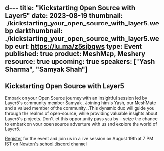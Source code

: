 d---
title: "Kickstarting Open Source with Layer5"
date: 2023-08-19
thumbnail: ./kickstarting_your_open_source_with_layer5.webp
darkthumbnail: ./kickstarting_your_open_source_with_layer5.webp
eurl: https://lu.ma/z5sjbqws
type: Event
published: true
product: MeshMap, Meshery
resource: true
upcoming: true
speakers: ["Yash Sharma", "Samyak Shah"]
---


<h2>Kickstarting Open Source with Layer5</h2>
<p>Embark on your Open Source journey with an insightful session led by Layer5's community member Samyak . Joining him is  Yash, our MeshMate and a valued member of the community. .This dynamic duo will guide you through the realms of open-source, while providing valuable insights about Layer5's projects. Don't let this opportunity pass you by – seize the chance to embark on your open source adventure with us and explore the world of Layer5.</p>
<p><a href=" https://lu.ma/z5sjbqws">Register</a> for the event and join us in a live session on August 19th at 7 PM IST on  <a href="https://discord.gg/newton-school-862937560359108609"> Newton's school  discord</a> channel</p>
